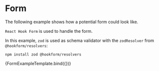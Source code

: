
<Meta title="Examples/Form" />

# Form

The following example shows how a potential form could look like.

`React Hook Form` is used to handle the form.

In this example, `zod` is used as schema validator with the `zodResolver` from `@hookform/resolvers`:

```
npm install zod @hookform/resolvers
```

<Canvas>
  <Story name="Default" argTypes={{ onSubmit: { control: false } }}>
    {FormExampleTemplate.bind({})}
  </Story>
</Canvas>
